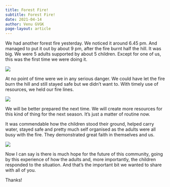 ```yaml
---
title: Forest Fire!
subtitle: Forest Fire!
date: 2021-04-14
author: Venu GVGK
page-layout: article
---
```


We had another forest fire yesterday. We noticed it around 6\.45 pm. And managed to put it out by about 9 pm, after the fire burnt half the hill. It was big. We were 5 adults supported by about 5 children. Except for one of us, this was the first time we were doing it.  

![](FsYg3Wt.jpg)

At no point of time were we in any serious danger. We could have let the fire burn the hill and still stayed safe but we didn't want to. With timely use of resources, we held our fire lines. 

![](3heGojZ.jpg)

We will be better prepared the next time. We will create more resources for this kind of thing for the next season. It's just a matter of routine now. 

It was commendable how the children stood their ground, helped carry water, stayed safe and pretty much self organised as the adults were all busy with the fire. They demonstrated great faith in themselves and us. 

![](UMcL7Ml.jpg)

Now I can say is there is much hope for the future of this community, going by this experience of how the adults and, more importantly, the children responded to the situation. And that's the important bit we wanted to share with all of you. 

Thanks!


